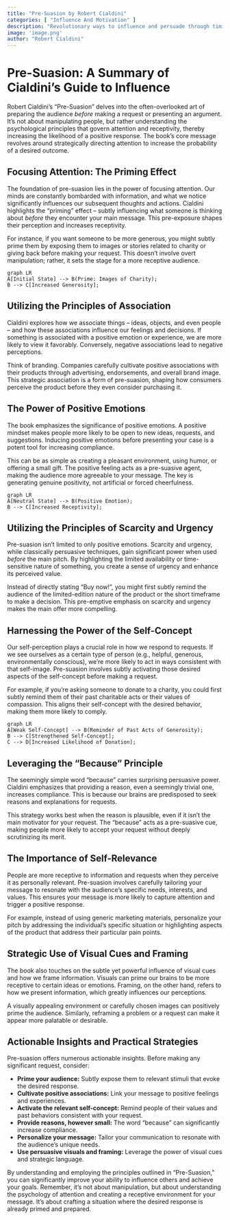 ```yaml
---
title: "Pre-Suasion by Robert Cialdini"
categories: [ "Influence And Motivation" ]
description: "Revolutionary ways to influence and persuade through timing and context"
image: 'image.png'
author: "Robert Cialdini"
---
```

# Pre-Suasion: A Summary of Cialdini's Guide to Influence

Robert Cialdini's "Pre-Suasion" delves into the often-overlooked art of preparing the audience *before* making a request or presenting an argument.  It's not about manipulating people, but rather understanding the psychological principles that govern attention and receptivity, thereby increasing the likelihood of a positive response.  The book's core message revolves around strategically directing attention to increase the probability of a desired outcome.

##  Focusing Attention: The Priming Effect

The foundation of pre-suasion lies in the power of focusing attention.  Our minds are constantly bombarded with information, and what we notice significantly influences our subsequent thoughts and actions.  Cialdini highlights the "priming" effect – subtly influencing what someone is thinking about *before* they encounter your main message.  This pre-exposure shapes their perception and increases receptivity.

For instance, if you want someone to be more generous, you might subtly prime them by exposing them to images or stories related to charity or giving back before making your request. This doesn't involve overt manipulation; rather, it sets the stage for a more receptive audience.

```mermaid
graph LR
A[Initial State] --> B(Prime: Images of Charity);
B --> C[Increased Generosity];
```

##  Utilizing the Principles of Association

Cialdini explores how we associate things – ideas, objects, and even people – and how these associations influence our feelings and decisions.  If something is associated with a positive emotion or experience, we are more likely to view it favorably.  Conversely, negative associations lead to negative perceptions.

Think of branding. Companies carefully cultivate positive associations with their products through advertising, endorsements, and overall brand image. This strategic association is a form of pre-suasion, shaping how consumers perceive the product before they even consider purchasing it.

##  The Power of Positive Emotions

The book emphasizes the significance of positive emotions. A positive mindset makes people more likely to be open to new ideas, requests, and suggestions.  Inducing positive emotions before presenting your case is a potent tool for increasing compliance.

This can be as simple as creating a pleasant environment, using humor, or offering a small gift.  The positive feeling acts as a pre-suasive agent, making the audience more agreeable to your message.  The key is generating genuine positivity, not artificial or forced cheerfulness.

```mermaid
graph LR
A[Neutral State] --> B(Positive Emotion);
B --> C[Increased Receptivity];
```

##  Utilizing the Principles of Scarcity and Urgency

Pre-suasion isn’t limited to only positive emotions. Scarcity and urgency, while classically persuasive techniques, gain significant power when used *before* the main pitch.  By highlighting the limited availability or time-sensitive nature of something, you create a sense of urgency and enhance its perceived value.

Instead of directly stating "Buy now!",  you might first subtly remind the audience of the limited-edition nature of the product or the short timeframe to make a decision.  This pre-emptive emphasis on scarcity and urgency makes the main offer more compelling.

##  Harnessing the Power of the Self-Concept

Our self-perception plays a crucial role in how we respond to requests. If we see ourselves as a certain type of person (e.g., helpful, generous, environmentally conscious), we're more likely to act in ways consistent with that self-image. Pre-suasion involves subtly activating those desired aspects of the self-concept before making a request.

For example, if you're asking someone to donate to a charity, you could first subtly remind them of their past charitable acts or their values of compassion. This aligns their self-concept with the desired behavior, making them more likely to comply.

```mermaid
graph LR
A[Weak Self-Concept] --> B(Reminder of Past Acts of Generosity);
B --> C[Strengthened Self-Concept];
C --> D[Increased Likelihood of Donation];
```


##  Leveraging the "Because" Principle

The seemingly simple word "because" carries surprising persuasive power. Cialdini emphasizes that providing a reason, even a seemingly trivial one, increases compliance. This is because our brains are predisposed to seek reasons and explanations for requests.

This strategy works best when the reason is plausible, even if it isn’t the main motivator for your request.  The "because" acts as a pre-suasive cue, making people more likely to accept your request without deeply scrutinizing its merit.

##  The Importance of Self-Relevance

People are more receptive to information and requests when they perceive it as personally relevant.  Pre-suasion involves carefully tailoring your message to resonate with the audience's specific needs, interests, and values.  This ensures your message is more likely to capture attention and trigger a positive response.

For example, instead of using generic marketing materials, personalize your pitch by addressing the individual's specific situation or highlighting aspects of the product that address their particular pain points.

##  Strategic Use of Visual Cues and Framing

The book also touches on the subtle yet powerful influence of visual cues and how we frame information.  Visuals can prime our brains to be more receptive to certain ideas or emotions.  Framing, on the other hand, refers to how we present information, which greatly influences our perceptions.

A visually appealing environment or carefully chosen images can positively prime the audience. Similarly, reframing a problem or a request can make it appear more palatable or desirable.

##  Actionable Insights and Practical Strategies

Pre-suasion offers numerous actionable insights.  Before making any significant request, consider:

* **Prime your audience:** Subtly expose them to relevant stimuli that evoke the desired response.
* **Cultivate positive associations:** Link your message to positive feelings and experiences.
* **Activate the relevant self-concept:** Remind people of their values and past behaviors consistent with your request.
* **Provide reasons, however small:** The word "because" can significantly increase compliance.
* **Personalize your message:** Tailor your communication to resonate with the audience's unique needs.
* **Use persuasive visuals and framing:** Leverage the power of visual cues and strategic language.

By understanding and employing the principles outlined in "Pre-Suasion," you can significantly improve your ability to influence others and achieve your goals. Remember, it's not about manipulation, but about understanding the psychology of attention and creating a receptive environment for your message.  It’s about crafting a situation where the desired response is already primed and prepared.

